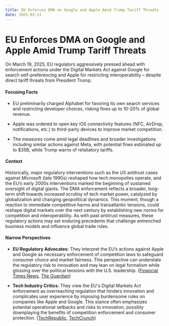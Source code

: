 ```yaml
---
title: EU Enforces DMA on Google and Apple Amid Trump Tariff Threats
date: 2025-03-21
---
```


# EU Enforces DMA on Google and Apple Amid Trump Tariff Threats

On March 19, 2025, EU regulators aggressively pressed ahead with enforcement actions under the Digital Markets Act against Google for search self-preferencing and Apple for restricting interoperability – despite direct tariff threats from President Trump.

#### Focusing Facts

- EU preliminarily charged Alphabet for favoring its own search services and restricting developer choices, risking fines up to 10-20% of global revenue.

- Apple was ordered to open key iOS connectivity features (NFC, AirDrop, notifications, etc.) to third-party devices to improve market competition.

- The measures come amid legal deadlines and broader investigations including similar actions against Meta, with potential fines estimated up to $35B, while Trump warns of retaliatory tariffs.

#### Context

Historically, major regulatory interventions such as the US antitrust cases against Microsoft (late 1990s) reshaped how tech monopolies operate, and the EU’s early 2000s interventions marked the beginning of sustained oversight of digital giants. The DMA enforcement reflects a broader, long-term shift towards increased scrutiny of tech market power, catalyzed by globalization and changing geopolitical dynamics. This moment, though a reaction to immediate competitive harms and transatlantic tensions, could reshape digital markets over the next century by establishing new norms for competition and interoperability. As with past antitrust measures, these regulatory actions may set enduring precedents that challenge entrenched business models and influence global trade rules.

#### Narrow Perspectives

- **EU Regulatory Advocates**: They interpret the EU’s actions against Apple and Google as necessary enforcement of competition laws to safeguard consumer choice and market fairness. This perspective can understate the regulatory risk to innovation and may lean on legal formalism while glossing over the political tensions with the U.S. leadership. ([Financial Times News](https://www.ft.com/content/a9d0bde3-f10e-4113-b21c-cb02bf31a8f2), [The Guardian](https://www.theguardian.com/business/2025/mar/19/eu-google-apple-trump-digital-markets-act))

- **Tech Industry Critics**: They view the EU's Digital Markets Act enforcement as overreaching regulation that hinders innovation and complicates user experience by imposing burdensome rules on companies like Apple and Google. This stance often emphasizes potential operational setbacks and risks to innovation, possibly downplaying the benefits of competition enforcement and consumer protection. ([TechRepublic](https://www.techrepublic.com/article/news-apple-eu-dma/), [TechCrunch](https://techcrunch.com/2025/03/19/eu-sends-apple-first-dma-interoperability-instructions-for-apps-and-connected-devices/))
